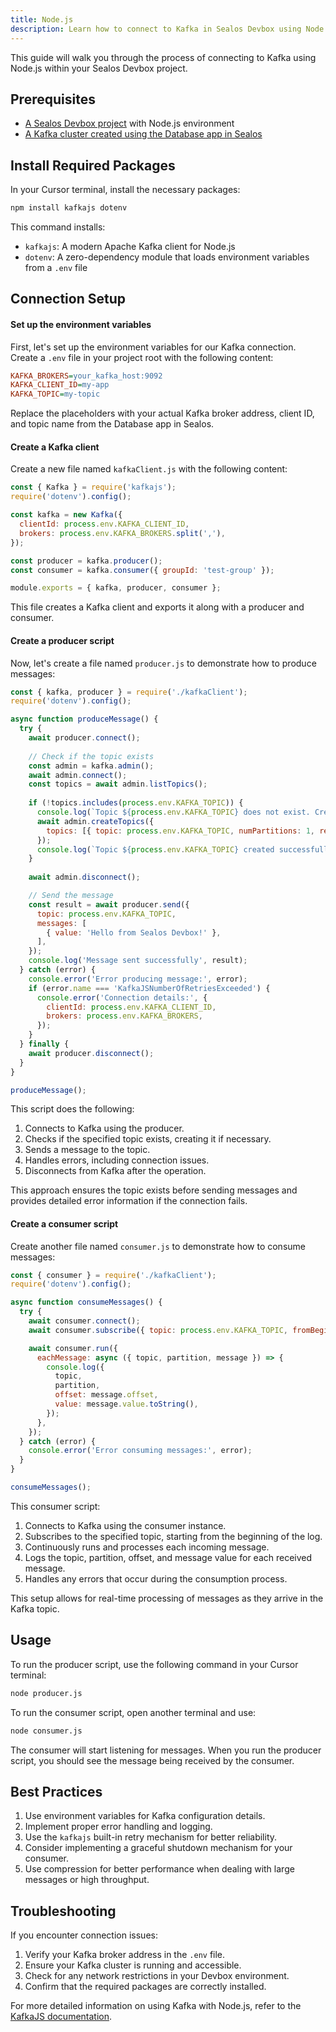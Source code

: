 ```yaml
---
title: Node.js
description: Learn how to connect to Kafka in Sealos Devbox using Node.js
---
```


This guide will walk you through the process of connecting to Kafka using Node.js within your Sealos Devbox project.

## Prerequisites

- [A Sealos Devbox project](/docs/guides/fundamentals/create-a-project) with Node.js environment
- [A Kafka cluster created using the Database app in Sealos](./)

## Install Required Packages

In your Cursor terminal, install the necessary packages:

```bash
npm install kafkajs dotenv
```

This command installs:
- `kafkajs`: A modern Apache Kafka client for Node.js
- `dotenv`: A zero-dependency module that loads environment variables from a `.env` file

## Connection Setup

<div className='steps [&_h4]:step'>

#### Set up the environment variables

First, let's set up the environment variables for our Kafka connection. Create a `.env` file in your project root with the following content:

```ini title=".env"
KAFKA_BROKERS=your_kafka_host:9092
KAFKA_CLIENT_ID=my-app
KAFKA_TOPIC=my-topic
```

Replace the placeholders with your actual Kafka broker address, client ID, and topic name from the Database app in Sealos.

#### Create a Kafka client

Create a new file named `kafkaClient.js` with the following content:

```javascript
const { Kafka } = require('kafkajs');
require('dotenv').config();

const kafka = new Kafka({
  clientId: process.env.KAFKA_CLIENT_ID,
  brokers: process.env.KAFKA_BROKERS.split(','),
});

const producer = kafka.producer();
const consumer = kafka.consumer({ groupId: 'test-group' });

module.exports = { kafka, producer, consumer };
```

This file creates a Kafka client and exports it along with a producer and consumer.

#### Create a producer script

Now, let's create a file named `producer.js` to demonstrate how to produce messages:

```javascript
const { kafka, producer } = require('./kafkaClient');
require('dotenv').config();

async function produceMessage() {
  try {
    await producer.connect();
    
    // Check if the topic exists
    const admin = kafka.admin();
    await admin.connect();
    const topics = await admin.listTopics();
    
    if (!topics.includes(process.env.KAFKA_TOPIC)) {
      console.log(`Topic ${process.env.KAFKA_TOPIC} does not exist. Creating it...`);
      await admin.createTopics({
        topics: [{ topic: process.env.KAFKA_TOPIC, numPartitions: 1, replicationFactor: 1 }]
      });
      console.log(`Topic ${process.env.KAFKA_TOPIC} created successfully.`);
    }
    
    await admin.disconnect();

    // Send the message
    const result = await producer.send({
      topic: process.env.KAFKA_TOPIC,
      messages: [
        { value: 'Hello from Sealos Devbox!' },
      ],
    });
    console.log('Message sent successfully', result);
  } catch (error) {
    console.error('Error producing message:', error);
    if (error.name === 'KafkaJSNumberOfRetriesExceeded') {
      console.error('Connection details:', {
        clientId: process.env.KAFKA_CLIENT_ID,
        brokers: process.env.KAFKA_BROKERS,
      });
    }
  } finally {
    await producer.disconnect();
  }
}

produceMessage();
```

This script does the following:

1. Connects to Kafka using the producer.
2. Checks if the specified topic exists, creating it if necessary.
3. Sends a message to the topic.
4. Handles errors, including connection issues.
5. Disconnects from Kafka after the operation.

This approach ensures the topic exists before sending messages and provides detailed error information if the connection fails.

#### Create a consumer script

Create another file named `consumer.js` to demonstrate how to consume messages:

```javascript
const { consumer } = require('./kafkaClient');
require('dotenv').config();

async function consumeMessages() {
  try {
    await consumer.connect();
    await consumer.subscribe({ topic: process.env.KAFKA_TOPIC, fromBeginning: true });

    await consumer.run({
      eachMessage: async ({ topic, partition, message }) => {
        console.log({
          topic,
          partition,
          offset: message.offset,
          value: message.value.toString(),
        });
      },
    });
  } catch (error) {
    console.error('Error consuming messages:', error);
  }
}

consumeMessages();
```

This consumer script:

1. Connects to Kafka using the consumer instance.
2. Subscribes to the specified topic, starting from the beginning of the log.
3. Continuously runs and processes each incoming message.
4. Logs the topic, partition, offset, and message value for each received message.
5. Handles any errors that occur during the consumption process.

This setup allows for real-time processing of messages as they arrive in the Kafka topic.

</div>

## Usage

To run the producer script, use the following command in your Cursor terminal:

```bash
node producer.js
```

To run the consumer script, open another terminal and use:

```bash
node consumer.js
```

The consumer will start listening for messages. When you run the producer script, you should see the message being received by the consumer.

## Best Practices

1. Use environment variables for Kafka configuration details.
2. Implement proper error handling and logging.
3. Use the `kafkajs` built-in retry mechanism for better reliability.
4. Consider implementing a graceful shutdown mechanism for your consumer.
5. Use compression for better performance when dealing with large messages or high throughput.

## Troubleshooting

If you encounter connection issues:

1. Verify your Kafka broker address in the `.env` file.
2. Ensure your Kafka cluster is running and accessible.
3. Check for any network restrictions in your Devbox environment.
4. Confirm that the required packages are correctly installed.

For more detailed information on using Kafka with Node.js, refer to the [KafkaJS documentation](https://kafka.js.org/).
